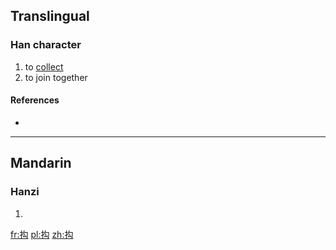 ==Translingual==

===Han character===
{{Han char|rn=64|rad=手|as=04|sn=7|four=|canj=手心戈 (QPI), X手心戈 (XQPI)}}

# to [[collect]]
# to join together

====References====
* {{Han ref|kx=0420.120|dkj=11865|dj=0767.130|hdz=31843.010|uh=6285|ud=25221}}

----

==Mandarin==

===Hanzi===
{{cmn-hanzi|pin=[[jū]] ([[ju1]])|wg=chü<sup>1</sup>}}

# {{defn|lang=cmn|sort=手04}}

[[fr:抅]]
[[pl:抅]]
[[zh:抅]]